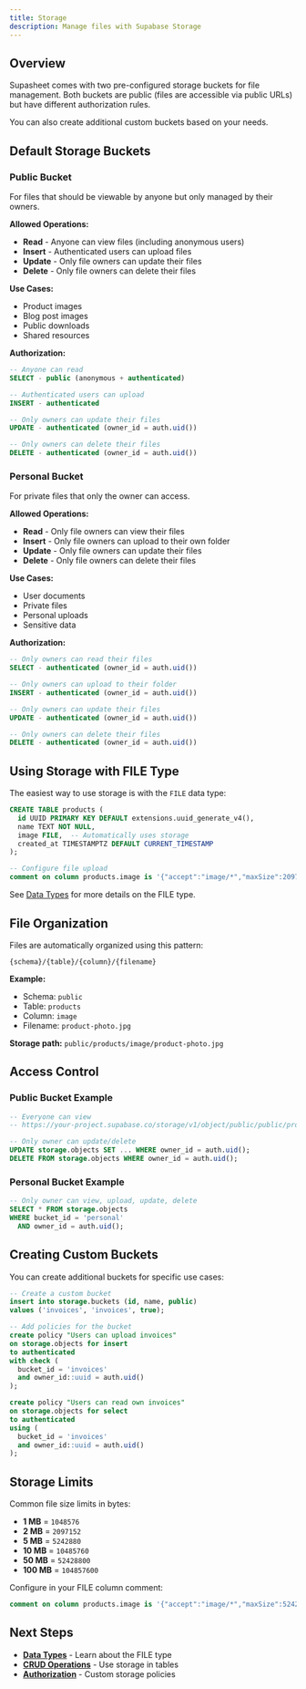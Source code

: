 ```yaml
---
title: Storage
description: Manage files with Supabase Storage
---
```


## Overview

Supasheet comes with two pre-configured storage buckets for file management. Both buckets are public (files are accessible via public URLs) but have different authorization rules.

You can also create additional custom buckets based on your needs.

## Default Storage Buckets

### Public Bucket

For files that should be viewable by anyone but only managed by their owners.

**Allowed Operations:**
- **Read** - Anyone can view files (including anonymous users)
- **Insert** - Authenticated users can upload files
- **Update** - Only file owners can update their files
- **Delete** - Only file owners can delete their files

**Use Cases:**
- Product images
- Blog post images
- Public downloads
- Shared resources

**Authorization:**
```sql
-- Anyone can read
SELECT - public (anonymous + authenticated)

-- Authenticated users can upload
INSERT - authenticated

-- Only owners can update their files
UPDATE - authenticated (owner_id = auth.uid())

-- Only owners can delete their files
DELETE - authenticated (owner_id = auth.uid())
```

### Personal Bucket

For private files that only the owner can access.

**Allowed Operations:**
- **Read** - Only file owners can view their files
- **Insert** - Only file owners can upload to their own folder
- **Update** - Only file owners can update their files
- **Delete** - Only file owners can delete their files

**Use Cases:**
- User documents
- Private files
- Personal uploads
- Sensitive data

**Authorization:**
```sql
-- Only owners can read their files
SELECT - authenticated (owner_id = auth.uid())

-- Only owners can upload to their folder
INSERT - authenticated (owner_id = auth.uid())

-- Only owners can update their files
UPDATE - authenticated (owner_id = auth.uid())

-- Only owners can delete their files
DELETE - authenticated (owner_id = auth.uid())
```

## Using Storage with FILE Type

The easiest way to use storage is with the `FILE` data type:

```sql
CREATE TABLE products (
  id UUID PRIMARY KEY DEFAULT extensions.uuid_generate_v4(),
  name TEXT NOT NULL,
  image FILE,  -- Automatically uses storage
  created_at TIMESTAMPTZ DEFAULT CURRENT_TIMESTAMP
);

-- Configure file upload
comment on column products.image is '{"accept":"image/*","maxSize":2097152,"maxFiles":1}';
```

See [Data Types](/docs/guide/data-types) for more details on the FILE type.

## File Organization

Files are automatically organized using this pattern:

```
{schema}/{table}/{column}/{filename}
```

**Example:**
- Schema: `public`
- Table: `products`
- Column: `image`
- Filename: `product-photo.jpg`

**Storage path:** `public/products/image/product-photo.jpg`

## Access Control

### Public Bucket Example

```sql
-- Everyone can view
-- https://your-project.supabase.co/storage/v1/object/public/public/products/image/photo.jpg

-- Only owner can update/delete
UPDATE storage.objects SET ... WHERE owner_id = auth.uid();
DELETE FROM storage.objects WHERE owner_id = auth.uid();
```

### Personal Bucket Example

```sql
-- Only owner can view, upload, update, delete
SELECT * FROM storage.objects
WHERE bucket_id = 'personal'
  AND owner_id = auth.uid();
```

## Creating Custom Buckets

You can create additional buckets for specific use cases:

```sql
-- Create a custom bucket
insert into storage.buckets (id, name, public)
values ('invoices', 'invoices', true);

-- Add policies for the bucket
create policy "Users can upload invoices"
on storage.objects for insert
to authenticated
with check (
  bucket_id = 'invoices'
  and owner_id::uuid = auth.uid()
);

create policy "Users can read own invoices"
on storage.objects for select
to authenticated
using (
  bucket_id = 'invoices'
  and owner_id::uuid = auth.uid()
);
```

## Storage Limits

Common file size limits in bytes:

- **1 MB** = `1048576`
- **2 MB** = `2097152`
- **5 MB** = `5242880`
- **10 MB** = `10485760`
- **50 MB** = `52428800`
- **100 MB** = `104857600`

Configure in your FILE column comment:

```sql
comment on column products.image is '{"accept":"image/*","maxSize":5242880}';
```

## Next Steps

- **[Data Types](/docs/guide/data-types)** - Learn about the FILE type
- **[CRUD Operations](/docs/guide/crud-operations)** - Use storage in tables
- **[Authorization](/docs/guide/authorization)** - Custom storage policies
